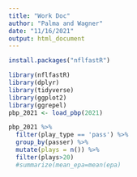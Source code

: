 ```yaml
---
title: "Work Doc"
author: "Palma and Wagner"
date: "11/16/2021"
output: html_document
---
```


```r
install.packages("nflfastR")
```

```r
library(nflfastR)
library(dplyr)
library(tidyverse)
library(ggplot2)
library(ggrepel)
pbp_2021 <- load_pbp(2021)
```

```r
pbp_2021 %>% 
  filter(play_type == 'pass') %>% 
  group_by(passer) %>% 
  mutate(plays = n()) %>% 
  filter(plays>20)  
  #summarize(mean_epa=mean(epa)
  
```

